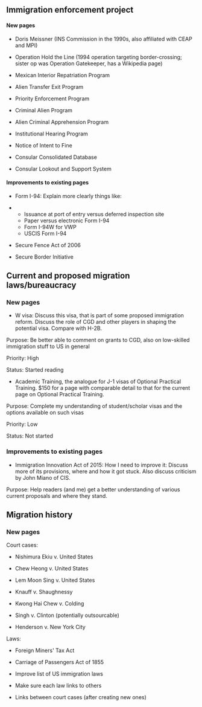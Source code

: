 == Immigration enforcement project ==

==== New pages ====

* Doris Meissner (INS Commission in the 1990s, also affiliated with CEAP and MPI)

* Operation Hold the Line (1994 operation targeting border-crossing; sister op was Operation Gatekeeper, has a Wikipedia page)

* Mexican Interior Repatriation Program

* Alien Transfer Exit Program

* Priority Enforcement Program

* Criminal Alien Program

* Alien Criminal Apprehension Program

* Institutional Hearing Program

* Notice of Intent to Fine

* Consular Consolidated Database

* Consular Lookout and Support System
 
==== Improvements to existing pages ====

* Form I-94: Explain more clearly things like:

** Issuance at port of entry versus deferred inspection site
** Paper versus electronic Form I-94
** Form I-94W for VWP
** USCIS Form I-94

* Secure Fence Act of 2006

* Secure Border Initiative

== Current and proposed migration laws/bureaucracy ==

=== New pages ===


* W visa: Discuss this visa, that is part of some proposed immigration reform. Discuss the role of CGD and other players in shaping the potential visa. Compare with H-2B.

Purpose: Be better able to comment on grants to CGD, also on low-skilled immigration stuff to US in general

Priority: High

Status: Started reading

* Academic Training, the analogue for J-1 visas of Optional Practical Training. $150 for a page with comparable detail to that for the current page on Optional Practical Training.

Purpose: Complete my understanding of student/scholar visas and the options available on such visas

Priority: Low

Status: Not started

=== Improvements to existing pages ===

* Immigration Innovation Act of 2015: How I need to improve it: Discuss more of its provisions, where and how it got stuck. Also discuss criticism by John Miano of CIS.

Purpose: Help readers (and me) get a better understanding of various current proposals and where they stand.



== Migration history ==

=== New pages ===

Court cases:

* Nishimura Ekiu v. United States

* Chew Heong v. United States

* Lem Moon Sing v. United States

* Knauff v. Shaughnessy

* Kwong Hai Chew v. Colding

* Singh v. Clinton (potentially outsourcable)

* Henderson v. New York City

Laws:

* Foreign Miners' Tax Act

* Carriage of Passengers Act of 1855

* Improve list of US immigration laws

* Make sure each law links to others

* Links between court cases (after creating new ones)